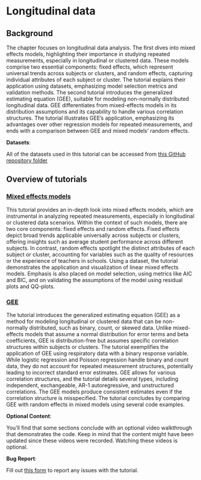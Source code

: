 # Longitudinal data {#longitudinal00}

## Background

The chapter focuses on longitudinal data analysis. The first dives into mixed effects models, highlighting their importance in studying repeated measurements, especially in longitudinal or clustered data. These models comprise two essential components: fixed effects, which represent universal trends across subjects or clusters, and random effects, capturing individual attributes of each subject or cluster. The tutorial explains their application using datasets, emphasizing model selection metrics and validation methods. The second tutorial introduces the generalized estimating equation (GEE), suitable for modeling non-normally distributed longitudinal data. GEE differentiates from mixed-effects models in its distribution assumptions and its capability to handle various correlation structures. The tutorial illustrates GEE's application, emphasizing its advantages over other regression models for repeated measurements, and ends with a comparison between GEE and mixed models' random effects.

::: callout-important
**Datasets**:

All of the datasets used in this tutorial can be accessed from [this GitHub repository folder](https://github.com/ehsanx/EpiMethods/tree/main/Data/longitudinal)
:::

## Overview of tutorials

### [Mixed effects models](longitudinal1.html)

This tutorial provides an in-depth look into mixed effects models, which are instrumental in analyzing repeated measurements, especially in longitudinal or clustered data scenarios. Within the context of such models, there are two core components: fixed effects and random effects. Fixed effects depict broad trends applicable universally across subjects or clusters, offering insights such as average student performance across different subjects. In contrast, random effects spotlight the distinct attributes of each subject or cluster, accounting for variables such as the quality of resources or the experience of teachers in schools. Using a dataset, the tutorial demonstrates the application and visualization of linear mixed effects models. Emphasis is also placed on model selection, using metrics like AIC and BIC, and on validating the assumptions of the model using residual plots and QQ-plots.

### [GEE](longitudinal2.html)

The tutorial introduces the generalized estimating equation (GEE) as a method for modeling longitudinal or clustered data that can be non-normally distributed, such as binary, count, or skewed data. Unlike mixed-effects models that assume a normal distribution for error terms and beta coefficients, GEE is distribution-free but assumes specific correlation structures within subjects or clusters. The tutorial exemplifies the application of GEE using respiratory data with a binary response variable. While logistic regression and Poisson regression handle binary and count data, they do not account for repeated measurement structures, potentially leading to incorrect standard error estimates. GEE allows for various correlation structures, and the tutorial details several types, including independent, exchangeable, AR-1 autoregressive, and unstructured correlations. The GEE models produce consistent estimates even if the correlation structure is misspecified. The tutorial concludes by comparing GEE with random effects in mixed models using several code examples.

::: callout-tip
**Optional Content**:

You'll find that some sections conclude with an optional video walkthrough that demonstrates the code. Keep in mind that the content might have been updated since these videos were recorded. Watching these videos is optional.
:::

::: callout-warning
**Bug Report**:

Fill out [this form](https://forms.gle/YSwuiebtb1E9wjHu9) to report any issues with the tutorial.
:::
